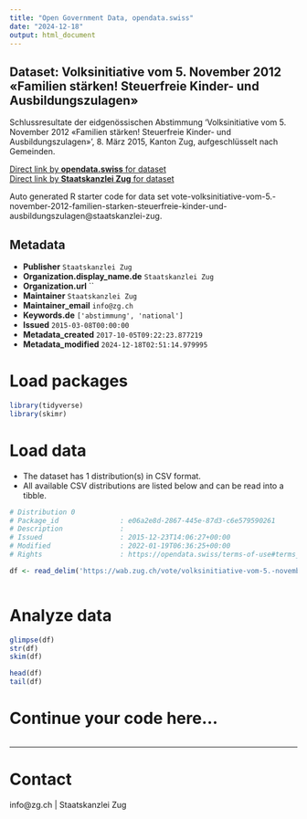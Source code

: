 ```yaml
---
title: "Open Government Data, opendata.swiss"
date: "2024-12-18"
output: html_document
---
```


## Dataset: Volksinitiative vom 5. November 2012 «Familien stärken! Steuerfreie Kinder- und Ausbildungszulagen»

Schlussresultate der eidgenössischen Abstimmung 'Volksinitiative vom 5. November 2012 «Familien stärken! Steuerfreie Kinder- und Ausbildungszulagen»', 8. März 2015, Kanton Zug, aufgeschlüsselt nach Gemeinden.

[Direct link by **opendata.swiss** for dataset](https://opendata.swiss/de/dataset/volksinitiative-vom-5-november-2012-familien-starken-steuerfreie-kinder-und-ausbildungszulagen)<br>
[Direct link by **Staatskanzlei Zug** for dataset](https://wab.zug.ch/vote/volksinitiative-vom-5.-november-2012-familien-starken-steuerfreie-kinder-und-ausbildungszulagen/data)

Auto generated R starter code for data set vote-volksinitiative-vom-5.-november-2012-familien-starken-steuerfreie-kinder-und-ausbildungszulagen@staatskanzlei-zug.

## Metadata

- **Publisher** `Staatskanzlei Zug`
- **Organization.display_name.de** `Staatskanzlei Zug`
- **Organization.url** ``
- **Maintainer** `Staatskanzlei Zug`
- **Maintainer_email** `info@zg.ch`
- **Keywords.de** `['abstimmung', 'national']`
- **Issued** `2015-03-08T00:00:00`
- **Metadata_created** `2017-10-05T09:22:23.877219`
- **Metadata_modified** `2024-12-18T02:51:14.979995`


# Load packages

```r

library(tidyverse)
library(skimr)

```

# Load data

-   The dataset has 1 distribution(s) in CSV format.
-   All available CSV distributions are listed below and can be read into a tibble.

```r

# Distribution 0
# Package_id               : e06a2e8d-2867-445e-87d3-c6e579590261
# Description              : 
# Issued                   : 2015-12-23T14:06:27+00:00
# Modified                 : 2022-01-19T06:36:25+00:00
# Rights                   : https://opendata.swiss/terms-of-use#terms_by

df <- read_delim('https://wab.zug.ch/vote/volksinitiative-vom-5.-november-2012-familien-starken-steuerfreie-kinder-und-ausbildungszulagen/data-csv')



```

# Analyze data

```r

glimpse(df)
str(df)
skim(df)

head(df)
tail(df)

```

# Continue your code here...

```r

```

------------------------------------------------------------------------

# Contact

info@zg.ch | Staatskanzlei Zug
